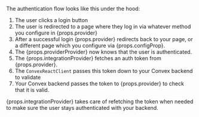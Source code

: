 The authentication flow looks like this under the hood:

1. The user clicks a login button
2. The user is redirected to a page where they log in via whatever method you
   configure in {props.provider}
3. After a successful login {props.provider} redirects back to your page, or a
   different page which you configure via {props.configProp}.
4. The {props.providerProvider} now knows that the user is authenticated.
5. The {props.integrationProvider} fetches an auth token from {props.provider}.
6. The `ConvexReactClient` passes this token down to your Convex backend to
   validate
7. Your Convex backend passes the token to {props.provider} to check that it is
   valid.

{props.integrationProvider} takes care of refetching the token when needed to
make sure the user stays authenticated with your backend.
